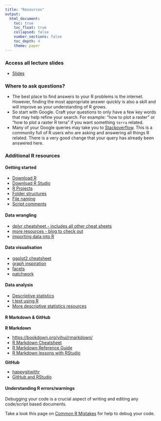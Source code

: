 ```yaml
---
title: "Resources"
output: 
  html_document:
    toc: true
    toc_float: true
    collapsed: false
    number_sections: false
    toc_depth: 4
    theme: paper
---
```


### Access all lecture slides

* [Slides]()

### Where to ask questions?
* The best place to find answers to your R problems is the internet. However, finding the most appropriate answer quickly is also a skill and will improve as your understanding of R grows. 
* So start with Google. Craft your questions to only have a few key words that may help refine your search. For example: "how to plot a raster" or "how to plot a raster R terra" if you want something `terra` related.
* Many of your Google queries may take you to [Stackoverflow](https://stackoverflow.com). This is a community full of R users who are asking and answering all things R related. There is a very good change that your query has already been answered here.

### Additional R resources

#### Getting started

  + [Download R](https://cran.r-project.org/)
  + [Download R Studio](https://www.rstudio.com/products/rstudio/download/#download)
  + [R Projects](https://www.tidyverse.org/blog/2017/12/workflow-vs-script)
  + [Folder structures](https://intro2r.com/dir-struct.html)
  + [File naming](https://intro2r.com/file-names.html)
  + [Script comments](https://bookdown.org/ndphillips/YaRrr/a-brief-style-guide-commenting-and-spacing.html)

#### Data wrangling

  + [dplyr cheatsheet - includes all other cheat sheets](https://www.rstudio.com/resources/cheatsheets/)
  + [more resources - blog to check out](https://towardsdatascience.com/7-data-wrangling-r-functions-for-your-next-data-science-project-in-under-5-minutes-d5a4ad55f99b)
  + [importing data into R](https://intro2r.com/importing-data.html)

#### Data visualisation

  + [ggplot2 cheatsheet](https://www.maths.usyd.edu.au/u/UG/SM/STAT3022/r/current/Misc/data-visualization-2.1.pdf) 
  + [graph inspiration](https://r-graph-gallery.com/index.html)
  + [facets](https://ggplot2.tidyverse.org/reference/facet_grid.html)
  + [patchwork](https://patchwork.data-imaginist.com/index.html)

#### Data analysis

  + [Descriptive statistics](https://b-rodrigues.github.io/modern_R/descriptive-statistics-and-data-manipulation.html#going-beyond-descriptive-statistics-and-data-manipulation)
  + [t.test using R](https://www.rdocumentation.org/packages/stats/versions/3.6.2/topics/t.test)
  + [More descriptive statistics resources](https://www.r-bloggers.com/2021/10/descriptive-statistics-in-r-3/)
  
#### R Markdown & GitHub

**R Markdown**

* [https://bookdown.org/yihui/rmarkdown/](https://bookdown.org/yihui/rmarkdown/)
* [R Markdown Cheatsheet](https://raw.githubusercontent.com/rstudio/cheatsheets/main/rmarkdown-2.0.pdf)
* [R Markdown Reference Guide](https://www.rstudio.com/wp-content/uploads/2015/03/rmarkdown-reference.pdf)
* [R Markdown lessons with RStudio](https://rmarkdown.rstudio.com/lesson-1.html)

**GitHub**

* [happygitwithr](https://happygitwithr.com/)
* [GitHub and RStudio](https://resources.github.com/github-and-rstudio/)

#### Understanding R errors/warnings

Debugging your code is a crucial aspect of writing and editing any code/script based documents. 

Take a look this page on [Common R Mistakes](https://nickch-k.github.io/DataCommSlides/Lecture_04_Common_R_Problems.html) for help to debug your code.